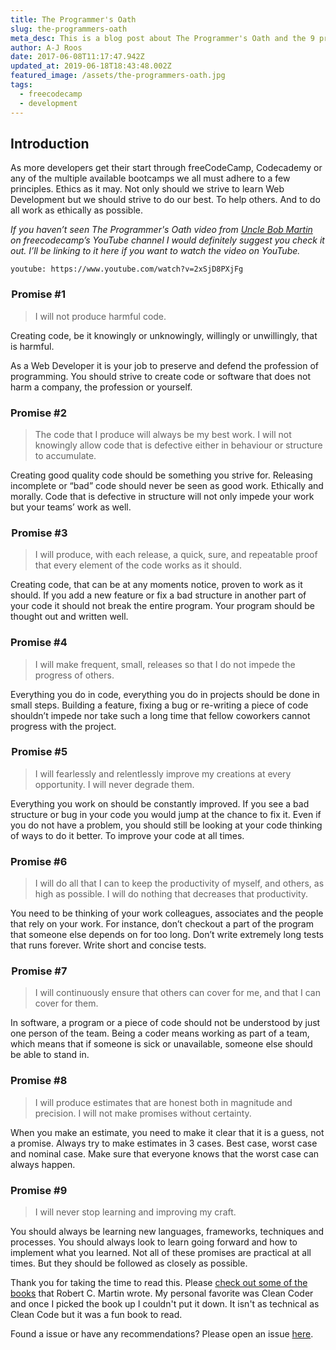 ```yaml
---
title: The Programmer's Oath
slug: the-programmers-oath
meta_desc: This is a blog post about The Programmer's Oath and the 9 promises any developer should strive to keep.
author: A-J Roos
date: 2017-06-08T11:17:47.942Z
updated_at: 2019-06-18T18:43:48.002Z
featured_image: /assets/the-programmers-oath.jpg
tags:
  - freecodecamp
  - development
---
```


## Introduction

As more developers get their start through freeCodeCamp, Codecademy or any of the multiple available bootcamps we all
must adhere to a few principles. Ethics as it may. Not only should we strive to learn Web Development but we should
strive to do our best. To help others. And to do all work as ethically as possible.

_If you haven’t seen The Programmer's Oath video from [Uncle Bob Martin](https://en.wikipedia.org/wiki/Robert_C._Martin)
on freecodecamp’s YouTube channel I would definitely suggest you check it out. I’ll be linking to it here if you want to
watch the video on YouTube._

`youtube: https://www.youtube.com/watch?v=2xSjD8PXjFg`

###  Promise #1

> I will not produce harmful code.

Creating code, be it knowingly or unknowingly, willingly or unwillingly, that is harmful.

As a Web Developer it is your job to preserve and defend the profession of programming. You should strive to create code
or software that does not harm a company, the profession or yourself.

### Promise #2

> The code that I produce will always be my best work. I will not knowingly allow code that is defective either in
> behaviour or structure to accumulate.

Creating good quality code should be something you strive for. Releasing incomplete or “bad” code should never be seen
as good work. Ethically and morally. Code that is defective in structure will not only impede your work but your teams’
work as well.

###  Promise #3

> I will produce, with each release, a quick, sure, and repeatable proof that every element of the code works as it
> should.

Creating code, that can be at any moments notice, proven to work as it should. If you add a new feature or fix a bad
structure in another part of your code it should not break the entire program. Your program should be thought out and
written well.

### Promise #4

> I will make frequent, small, releases so that I do not impede the progress of others.

Everything you do in code, everything you do in projects should be done in small steps. Building a feature, fixing a bug
or re-writing a piece of code shouldn’t impede nor take such a long time that fellow coworkers cannot progress with the
project.

###  Promise #5

> I will fearlessly and relentlessly improve my creations at every opportunity. I will never degrade them.

Everything you work on should be constantly improved. If you see a bad structure or bug in your code you would jump at
the chance to fix it. Even if you do not have a problem, you should still be looking at your code thinking of ways to do
it better. To improve your code at all times.

### Promise #6

> I will do all that I can to keep the productivity of myself, and others, as high as possible. I will do nothing that
> decreases that productivity.

You need to be thinking of your work colleagues, associates and the people that rely on your work. For instance, don’t
checkout a part of the program that someone else depends on for too long. Don’t write extremely long tests that runs
forever. Write short and concise tests.

###  Promise #7

> I will continuously ensure that others can cover for me, and that I can cover for them.

In software, a program or a piece of code should not be understood by just one person of the team. Being a coder means
working as part of a team, which means that if someone is sick or unavailable, someone else should be able to stand in.

### Promise #8

> I will produce estimates that are honest both in magnitude and precision. I will not make promises without certainty.

When you make an estimate, you need to make it clear that it is a guess, not a promise. Always try to make estimates in
3 cases. Best case, worst case and nominal case. Make sure that everyone knows that the worst case can always happen.

### Promise #9

> I will never stop learning and improving my craft.

You should always be learning new languages, frameworks, techniques and processes. You should always look to learn going
forward and how to implement what you learned. Not all of these promises are practical at all times. But they should be
followed as closely as possible.

Thank you for taking the time to read this. Please
[check out some of the books](https://www.goodreads.com/author/show/45372.Robert_C_Martin) that Robert C. Martin wrote.
My personal favorite was Clean Coder and once I picked the book up I couldn't put it down. It isn't as technical as
Clean Code but it was a fun book to read.

Found a issue or have any recommendations? Please open an issue
[here](https://github.com/Asjas/Personal-Website/issues).
